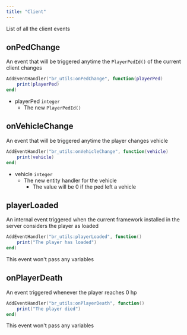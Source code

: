 ```yaml
---
title: "Client"
---
```


List of all the client events

## onPedChange
An event that will be triggered anytime the `PlayerPedId()` of the current client changes
```lua showLineNumbers
AddEventHandler("br_utils:onPedChange", function(playerPed)
    print(playerPed)
end)
```
- playerPed `integer`
  - The new `PlayerPedId()`


## onVehicleChange
An event that will be triggered anytime the player changes vehicle
```lua showLineNumbers
AddEventHandler("br_utils:onVehicleChange", function(vehicle)
    print(vehicle)
end)
```
- vehicle `integer`
  - The new entity handler for the vehicle
    - The value will be 0 if the ped left a vehicle


## playerLoaded
An internal event triggered when the current framework installed in the server considers the player as loaded
```lua showLineNumbers
AddEventHandler("br_utils:playerLoaded", function()
    print("The player has loaded")
end)
```
This event won't pass any variables


## onPlayerDeath
An event triggered whenever the player reaches 0 hp
```lua showLineNumbers
AddEventHandler("br_utils:onPlayerDeath", function()
    print("The player died")
end)
```
This event won't pass any variables
